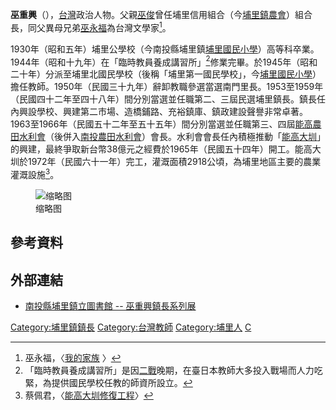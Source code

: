 {{Infobox_officeholder
| name = 巫重興
| image name = 
| image width = 
| now = 
| term_start = 
| term_end = 
| period = 
| sex = 男
| different name =
| party = 
| nationality = {{JPN-EMP}}（1916年－1945年）<br> {{ROC}}（1945年－2012年）
| native place = 
| date of birth = 1916年
| place of birth = {{TWN-JPN}}[[南投廳|南投廳]][[埔里社支廳|埔里社支廳]][[埔里社堡埔里社街|埔里社堡埔里社街]]（後[[臺中州|臺中州]][[能高郡|能高郡]][[埔里街|埔里街]]）
| date of death = {{death year and age|2012|1916}}
| place of death = {{TWN}}[[南投縣|南投縣]][[埔里鎮|埔里鎮]]
| spouse = 
| relatives = 
| children =
| profession =
| religion = 
| signature =
| sig width =
| website =
| educate = 
*埔里公學校高等科卒業
*日治臨時教員養成講習所
| past = 
*埔里國小教師（1945－1950）
*南投縣埔里鎮南門里里長（1950－1953）
*南投縣埔里鎮鎮長（第2－3屆，1953－1959）
*南投縣能高水利會會長（第3－4屆，1963－1966）
| work =
}}
'''巫重興'''（{{bd|1916年||2012年||catIdx=Wu巫}}），[[台灣|台灣]]政治人物。父親[[巫俊|巫俊]]曾任埔里信用組合（今[[埔里鎮農會|埔里鎮農會]]）組合長，同父異母兄弟[[巫永福|巫永福]]為台灣文學家<ref>巫永福，〈[http://blog.xuite.net/tpcwooseaa/201204131/59464610-%E8%BD%89%E8%BC%89_%E6%88%91%E7%9A%84%E5%AE%B6%E6%97%8F_%E5%B7%AB%E6%B0%B8%E7%A6%8F 我的家族] {{Wayback|url=http://blog.xuite.net/tpcwooseaa/201204131/59464610-%E8%BD%89%E8%BC%89_%E6%88%91%E7%9A%84%E5%AE%B6%E6%97%8F_%E5%B7%AB%E6%B0%B8%E7%A6%8F |date=20190529025604 }}〉</ref>。

1930年（昭和五年）埔里公學校（今南投縣埔里鎮[[埔里國民小學|埔里國民小學]]）高等科卒業。1944年（昭和十九年）在「臨時教員養成講習所」<ref>「臨時教員養成講習所」是因[[二戰|二戰]]晚期，在臺日本教師大多投入戰場而人力吃緊，為提供國民學校任教的師資所設立。</ref>修業完畢。於1945年（昭和二十年）分派至埔里北國民學校（後稱「埔里第一國民學校」，今[[埔里國民小學|埔里國民小學]]）擔任教師。1950年（民國三十九年）辭卸教職參選當選南門里長。1953至1959年（民國四十二年至四十八年）間分別當選並任職第二、三屆民選埔里鎮長。鎮長任內興設學校、興建第二市場、造橋鋪路、充裕鎮庫、鎮政建設聲譽非常卓著。1963至1966年（民國五十二年至五十五年）間分別當選並任職第三、四屆[[能高農田水利會|能高農田水利會]]（後併入[[南投農田水利會|南投農田水利會]]）會長。水利會會長任內積極推動「[[能高大圳|能高大圳]]」的興建，最終爭取新台幣38億元之經費於1965年（民國五十四年）開工。能高大圳於1972年（民國六十一年）完工，灌溉面積2918公頃，為埔里地區主要的農業灌溉設施<ref>蔡佩君，〈[http://921.gov.tw/rec_doc/doc/g005/010能高大圳修復工程.doc 能高大圳修復工程]{{Dead link|date=2020年5月 |bot=InternetArchiveBot |fix-attempted=yes }}〉</ref>。

[[File:埔里鎮立圖書館巫重興特展照片.jpg|缩略图]]

==參考資料==
<references />

==外部連結==
*[http://www.puli.gov.tw/activity/ins.php?index_id=158&index_m_id=0 南投縣埔里鎮立圖書館 -- 巫重興鎮長系列展] {{Wayback|url=http://www.puli.gov.tw/activity/ins.php?index_id=158&index_m_id=0 |date=20190520062411 }}

{{DEFAULTSORT:Wu巫}}
[[Category:埔里鎮鎮長|Category:埔里鎮鎮長]]
[[Category:台灣教師|Category:台灣教師]]
[[Category:埔里人|Category:埔里人]]
[[Category:巫姓|C]]